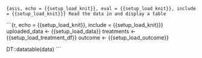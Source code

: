 ```{asis, echo = {{setup_load_knit}}, eval = {{setup_load_knit}}, include = {{setup_load_knit}}}
Read the data in and display a table
```

```{r, echo = {{setup_load_knit}}, include = {{setup_load_knit}}}
uploaded_data <- {{setup_load_data}}
treatments <- {{setup_load_treatment_df}}
outcome <- {{setup_load_outcome}}

DT::datatable(data)
```
